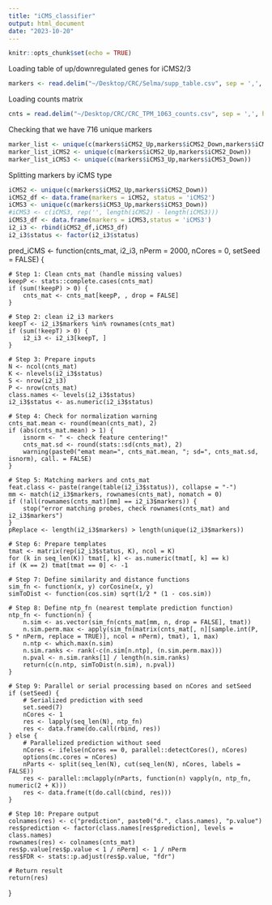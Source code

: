```yaml
---
title: "iCMS_classifier"
output: html_document
date: "2023-10-20"
---
```


```r
knitr::opts_chunk$set(echo = TRUE)
```

Loading table of up/downregulated genes for iCMS2/3
```r
markers <- read.delim("~/Desktop/CRC/Selma/supp_table.csv", sep = ',', header = T, stringsAsFactors = F)
```

Loading counts matrix
```r
cnts = read.delim("~/Desktop/CRC/CRC_TPM_1063_counts.csv", sep = ',', header = T, stringsAsFactors = F, row.names = "X")
```

Checking that we have 716 unique markers
```r
marker_list <- unique(c(markers$iCMS2_Up,markers$iCMS2_Down,markers$iCMS3_Up,markers$iCMS3_Down))
marker_list_iCMS2 <- unique(c(markers$iCMS2_Up,markers$iCMS2_Down))
marker_list_iCMS3 <- unique(c(markers$iCMS3_Up,markers$iCMS3_Down))
```

Splitting markers by iCMS type
```r
iCMS2 <- unique(c(markers$iCMS2_Up,markers$iCMS2_Down))
iCMS2_df <- data.frame(markers = iCMS2, status = 'iCMS2')
iCMS3 <- unique(c(markers$iCMS3_Up,markers$iCMS3_Down))
#iCMS3 <- c(iCMS3, rep('', length(iCMS2) - length(iCMS3)))
iCMS3_df <- data.frame(markers = iCMS3,status = 'iCMS3')
i2_i3 <- rbind(iCMS2_df,iCMS3_df)
i2_i3$status <- factor(i2_i3$status)
```

pred_iCMS <- function(cnts_mat, i2_i3, nPerm = 2000, nCores = 0, setSeed = FALSE) {
    
    # Step 1: Clean cnts_mat (handle missing values)
    keepP <- stats::complete.cases(cnts_mat)
    if (sum(!keepP) > 0) {
        cnts_mat <- cnts_mat[keepP, , drop = FALSE]
    }
    
    # Step 2: clean i2_i3 markers
    keepT <- i2_i3$markers %in% rownames(cnts_mat)
    if (sum(!keepT) > 0) {
        i2_i3 <- i2_i3[keepT, ]
    }

    # Step 3: Prepare inputs
    N <- ncol(cnts_mat)
    K <- nlevels(i2_i3$status)
    S <- nrow(i2_i3)
    P <- nrow(cnts_mat)
    class.names <- levels(i2_i3$status)
    i2_i3$status <- as.numeric(i2_i3$status)
    
    # Step 4: Check for normalization warning
    cnts_mat.mean <- round(mean(cnts_mat), 2)
    if (abs(cnts_mat.mean) > 1) {
        isnorm <- " <- check feature centering!"
        cnts_mat.sd <- round(stats::sd(cnts_mat), 2)
        warning(paste0("emat mean=", cnts_mat.mean, "; sd=", cnts_mat.sd, isnorm), call. = FALSE)
    }

    # Step 5: Matching markers and cnts_mat
    feat.class <- paste(range(table(i2_i3$status)), collapse = "-")
    mm <- match(i2_i3$markers, rownames(cnts_mat), nomatch = 0)
    if (!all(rownames(cnts_mat)[mm] == i2_i3$markers)) {
        stop("error matching probes, check rownames(cnts_mat) and i2_i3$markers")
    }
    pReplace <- length(i2_i3$markers) > length(unique(i2_i3$markers))

    # Step 6: Prepare templates
    tmat <- matrix(rep(i2_i3$status, K), ncol = K)
    for (k in seq_len(K)) tmat[, k] <- as.numeric(tmat[, k] == k)
    if (K == 2) tmat[tmat == 0] <- -1
    
    # Step 7: Define similarity and distance functions
    sim_fn <- function(x, y) corCosine(x, y)
    simToDist <- function(cos.sim) sqrt(1/2 * (1 - cos.sim))
    
    # Step 8: Define ntp_fn (nearest template prediction function)
    ntp_fn <- function(n) {
        n.sim <- as.vector(sim_fn(cnts_mat[mm, n, drop = FALSE], tmat))
        n.sim.perm.max <- apply(sim_fn(matrix(cnts_mat[, n][sample.int(P, S * nPerm, replace = TRUE)], ncol = nPerm), tmat), 1, max)
        n.ntp <- which.max(n.sim)
        n.sim.ranks <- rank(-c(n.sim[n.ntp], (n.sim.perm.max)))
        n.pval <- n.sim.ranks[1] / length(n.sim.ranks)
        return(c(n.ntp, simToDist(n.sim), n.pval))
    }

    # Step 9: Parallel or serial processing based on nCores and setSeed
    if (setSeed) {
        # Serialized prediction with seed
        set.seed(7)
        nCores <- 1
        res <- lapply(seq_len(N), ntp_fn)
        res <- data.frame(do.call(rbind, res))
    } else {
        # Parallelized prediction without seed
        nCores <- ifelse(nCores == 0, parallel::detectCores(), nCores)
        options(mc.cores = nCores)
        nParts <- split(seq_len(N), cut(seq_len(N), nCores, labels = FALSE))
        res <- parallel::mclapply(nParts, function(n) vapply(n, ntp_fn, numeric(2 + K)))
        res <- data.frame(t(do.call(cbind, res)))
    }

    # Step 10: Prepare output
    colnames(res) <- c("prediction", paste0("d.", class.names), "p.value")
    res$prediction <- factor(class.names[res$prediction], levels = class.names)
    rownames(res) <- colnames(cnts_mat)
    res$p.value[res$p.value < 1 / nPerm] <- 1 / nPerm
    res$FDR <- stats::p.adjust(res$p.value, "fdr")

    # Return result
    return(res)
}

